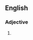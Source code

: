 ==English==

===Adjective===
{{infl|en|adjective|haed=[[on]][[-]][[hand]]}}

# {{alternative spelling of|on hand}}